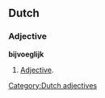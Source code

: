 ==Dutch==
===Adjective===
'''bijvoeglijk'''
#[[adjective|Adjective]].

[[Category:Dutch adjectives]]